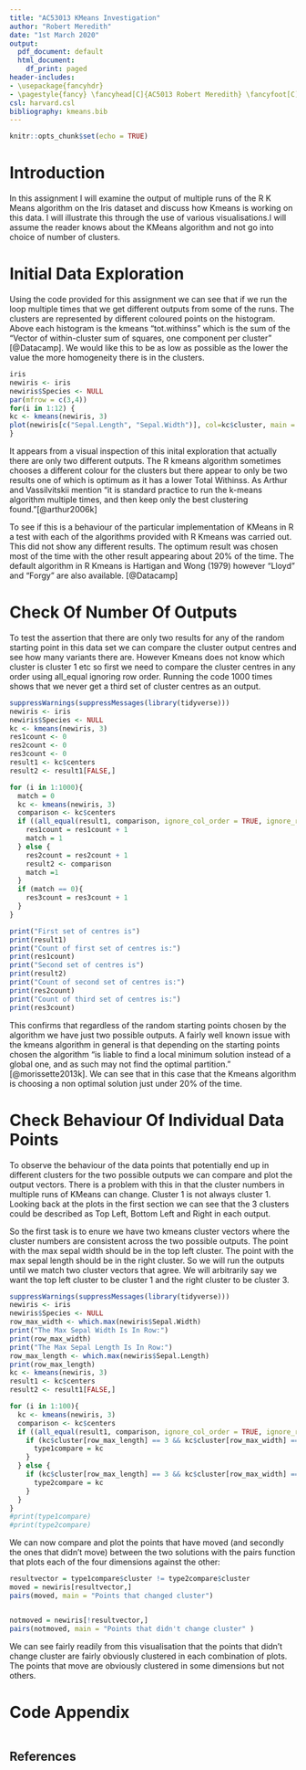 ```yaml
---
title: "AC53013 KMeans Investigation"
author: "Robert Meredith"
date: "1st March 2020"
output:
  pdf_document: default
  html_document:
    df_print: paged
header-includes:
- \usepackage{fancyhdr}
- \pagestyle{fancy} \fancyhead[C]{AC5013 Robert Meredith} \fancyfoot[C]{\thepage}
csl: harvard.csl
bibliography: kmeans.bib
---
```


```r
knitr::opts_chunk$set(echo = TRUE)
```
# Introduction

In this assignment I will examine the output of multiple runs of the R K Means algorithm on the Iris dataset and discuss how Kmeans is working on this data. I will illustrate this through the use of various visualisations.I will assume the reader knows about the KMeans algorithm and not go into choice of number of clusters.

# Initial Data Exploration

Using the code provided for this assignment we can see that if we run the loop multiple times that we get different outputs from some of the runs. The clusters are represented by different coloured points on the histogram. Above each histogram is the kmeans "tot.withinss" which is the sum of the "Vector of within-cluster sum of squares, one component per cluster" [@Datacamp]. We would like this to be as low as possible as the lower the value the more homogeneity there is in the clusters.

```r
iris
newiris <- iris
newiris$Species <- NULL
par(mfrow = c(3,4))
for(i in 1:12) {
kc <- kmeans(newiris, 3)
plot(newiris[c("Sepal.Length", "Sepal.Width")], col=kc$cluster, main = kc$tot.withinss)
}
```

It appears from a visual inspection of this inital exploration that actually there are only two different outputs. The R kmeans algorithm sometimes chooses a different colour for the clusters but there appear to only be two results one of which is optimum as it has a lower Total Withinss. As Arthur and Vassilvitskii mention "it is standard practice to run the k-means algorithm multiple times, and then keep only the best clustering found."[@arthur2006k]

To see if this is a behaviour of the particular implementation of KMeans in R a test with each of the algorithms provided with R Kmeans was carried out. This did not show any different results. The optimum result was chosen most of the time with the other result appearing about 20% of the time. The default algorithm in R Kmeans is Hartigan and Wong (1979) however "Lloyd" and "Forgy" are also available. [@Datacamp] 

# Check Of Number Of Outputs

To test the assertion that there are only two results for any of the random starting point in this data set we can compare the cluster output centres and see how many variants there are. However Kmeans does not know which cluster is cluster 1 etc so first we need to compare the cluster centres in any order using all_equal ignoring row order. Running the code 1000 times shows that we never get a third set of cluster centres as an output. 

```r
suppressWarnings(suppressMessages(library(tidyverse)))
newiris <- iris
newiris$Species <- NULL
kc <- kmeans(newiris, 3)
res1count <- 0
res2count <- 0
res3count <- 0
result1 <- kc$centers 
result2 <- result1[FALSE,]

for (i in 1:1000){
  match = 0
  kc <- kmeans(newiris, 3)
  comparison <- kc$centers
  if ((all_equal(result1, comparison, ignore_col_order = TRUE, ignore_row_order = TRUE, convert = FALSE)) == TRUE){
    res1count = res1count + 1
    match = 1
  } else {
    res2count = res2count + 1
    result2 <- comparison
    match =1
  }
  if (match == 0){
    res3count = res3count + 1
  }
}

print("First set of centres is")
print(result1)
print("Count of first set of centres is:")
print(res1count)
print("Second set of centres is")
print(result2)
print("Count of second set of centres is:")
print(res2count)
print("Count of third set of centres is:")
print(res3count)
```

This confirms that regardless of the random starting points chosen by the algorithm we have just two possible outputs. A fairly well known issue with the kmeans algorithm in general is that depending on the starting points chosen the algorithm "is liable to find a local minimum solution instead of a global  one, and as such may not find the  optimal partition."  [@morissette2013k]. We can see that in this case that the Kmeans algorithm is choosing a non optimal solution just under 20% of the time.

# Check Behaviour Of Individual Data Points

To observe the behaviour of the data points that potentially end up in different clusters for the two possible outputs we can compare and plot the output vectors. There is a problem with this in that the cluster numbers in multiple runs of KMeans can change. Cluster 1 is not always cluster 1. Looking back at the plots in the first section we can see that the 3 clusters could be described as Top Left, Bottom Left and Right in each output. 

So the first task is to enure we have two kmeans cluster vectors where the cluster numbers are consistent across the two possible outputs. The point with the max sepal width should be in the top left cluster. The point with the max sepal length should be in the right cluster. So we will run the outputs until we match two cluster vectors that agree. We will arbitrarily say we want the top left cluster to be cluster 1 and the right cluster to be cluster 3. 




```r

suppressWarnings(suppressMessages(library(tidyverse)))
newiris <- iris
newiris$Species <- NULL
row_max_width <- which.max(newiris$Sepal.Width)
print("The Max Sepal Width Is In Row:")
print(row_max_width)
print("The Max Sepal Length Is In Row:")
row_max_length <- which.max(newiris$Sepal.Length)
print(row_max_length)
kc <- kmeans(newiris, 3)
result1 <- kc$centers 
result2 <- result1[FALSE,]

for (i in 1:100){
  kc <- kmeans(newiris, 3)
  comparison <- kc$centers
  if ((all_equal(result1, comparison, ignore_col_order = TRUE, ignore_row_order = TRUE, convert = FALSE)) == TRUE){
    if (kc$cluster[row_max_length] == 3 && kc$cluster[row_max_width] ==1){
      type1compare = kc
    }
  } else {
    if (kc$cluster[row_max_length] == 3 && kc$cluster[row_max_width] ==1){
      type2compare = kc
    }
  }
}
#print(type1compare)
#print(type2compare)

```
We can now compare and plot the points that have moved (and secondly the ones that didn't move) between the two solutions with the pairs function that plots each of the four dimensions against the other:

```r

resultvector = type1compare$cluster != type2compare$cluster 
moved = newiris[resultvector,]
pairs(moved, main = "Points that changed cluster")



```
```r

notmoved = newiris[!resultvector,]
pairs(notmoved, main = "Points that didn't change cluster" )

```

We can see fairly readily from this visualisation that the points that didn't change cluster are fairly obviously clustered in each combination of plots. The points that move are obviously clustered in some dimensions but not others. 


# Code Appendix

```r
```
## References

